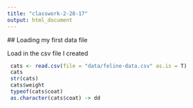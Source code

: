 ```yaml
---
title: "classwork-2-28-17"
output: html_document
---
```

 ## Loading my first data file
 
 Load in the csv file I created 
 
``` r
 cats <- read.csv(file = "data/feline-data.csv" as.is = T)
 cats
 str(cats)
 cats$weight
 typeof(cats$coat)
 as.character(cats$coat) -> dd
```